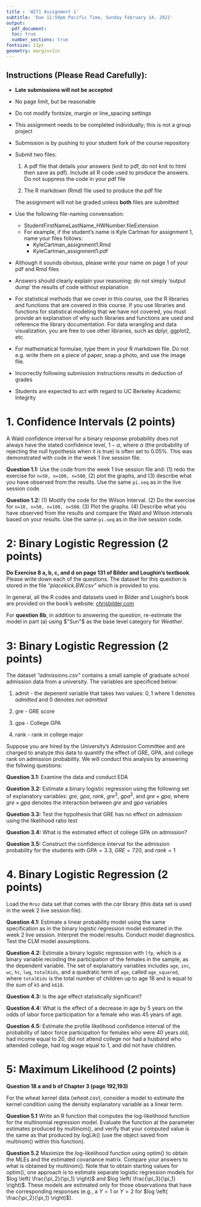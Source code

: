 ```yaml
---
title : 'W271 Assignment 1'
subtitle: 'Due 11:59pm Pacific Time, Sunday February 14, 2021'
output: 
  pdf_document:
  toc: true
  number_sections: true
fontsize: 11pt
geometry: margin=1in
---
```


## Instructions (Please Read Carefully):

* **Late submissions will not be accepted**

* No page limit, but be reasonable

* Do not modify fontsize, margin or line_spacing settings

* This assignment needs to be completed individually; this is not a group project

* Submission is by pushing to your student fork of the course repository

* Submit two files:
    
    1. A pdf file that details your answers (knit to pdf, do not knit to html then save as pdf). Include all R code used to produce the answers. Do not suppress the code in your pdf file
    
    2. The R markdown (Rmd) file used to produce the pdf file
  
    The assignment will not be graded unless **both** files are submitted
      
* Use the following file-naming convensation:
    * StudentFirstNameLastName_HWNumber.fileExtension
    * For example, if the student's name is Kyle Cartman for assignment 1, name your files follows:
        * KyleCartman_assignment1.Rmd
        * KyleCartman_assignment1.pdf
            
* Although it sounds obvious, please write your name on page 1 of your pdf and Rmd files

* Answers should clearly explain your reasoning; do not simply 'output dump' the results of code without explanation 

* For statistical methods that we cover in this course, use the R libraries and functions that are covered in this course. If you use libraries and functions for statistical modeling that we have not covered, you must provide an explanation of why such libraries and functions are used and reference the library documentation. For data wrangling and data visualization, you are free to use other libraries, such as dplyr, ggplot2, etc.

* For mathematical formulae, type them in your R markdown file. Do not e.g. write them on a piece of paper, snap a photo, and use the image file.

* Incorrectly following submission instructions results in deduction of grades

* Students are expected to act with regard to UC Berkeley Academic Integrity

\newpage
# 1. Confidence Intervals (2 points)

A Wald confidence interval for a binary response probability does not always have the stated confidence level, $1-\alpha$, where $\alpha$ (the probability of rejecting the null hypothesis when it is true) is often set to $0.05\%$. This was demonstrated with code in the week 1 live session file.

**Question 1.1:** Use the code from the week 1 live session file and: (1) redo the exercise for `n=50, n=100, n=500`, (2) plot the graphs, and (3) describe what you have observed from the results. Use the same `pi.seq` as in the live session code.
 
**Question 1.2:** (1) Modify the code for the Wilson Interval. (2) Do the exercise for `n=10, n=50, n=100, n=500`. (3) Plot the graphs. (4) Describe what you have observed from the results and compare the Wald and Wilson intervals based on your results. Use the same `pi.seq` as in the live session code.



\newpage
# 2: Binary Logistic Regression (2 points)
**Do Exercise 8 a, b, c, and d on page 131 of Bilder and Loughin's textbook**. 
Please write down each of the questions. The dataset for this question is stored in the file *"placekick.BW.csv"* which is provided to you. 

In general, all the R codes and datasets used in Bilder and Loughin's book are provided on the book's website: [chrisbilder.com](http://www.chrisbilder.com/categorical/index.html)

For **question 8b**, in addition to answering the question, re-estimate the model in part (a) using $"Sun"$ as the base level category for $Weather$.



\newpage
# 3: Binary Logistic Regression (2 points)
The dataset *"admissions.csv"* contains a small sample of graduate school admission data from a university. The variables are specificed below:

  1. admit - the depenent variable that takes two values: $0,1$ where $1$ denotes *admitted* and $0$ denotes *not admitted*
  
  2. gre - GRE score
  
  3. gpa - College GPA
  
  4. rank - rank in college major

Suppose you are hired by the University's Admission Committee and are charged to analyze this data to quantify the effect of GRE, GPA, and college rank on admission probability. We will conduct this analysis by answering the follwing questions:

**Question 3.1:** Examine the data and conduct EDA

**Question 3.2:** Estimate a binary logistic regression using the following set of explanatory variables: $gre$, $gpa$, $rank$, $gre^2$, $gpa^2$, and $gre \times gpa$, where $gre \times gpa$ denotes the interaction between $gre$ and $gpa$ variables

**Question 3.3:** Test the hypothesis that GRE has no effect on admission using the likelihood ratio test

**Question 3.4:** What is the estimated effect of college GPA on admission?

**Question 3.5:** Construct the confidence interval for the admission probability for the students with $GPA = 3.3$, $GRE = 720$, and $rank=1$

\newpage
# 4. Binary Logistic Regression (2 points)

Load the `Mroz` data set that comes with the *car* library (this data set is used in the week 2 live session file).

**Question 4.1:** Estimate a linear probability model using the same specification as in the binary logistic regression model estimated in the week 2 live session. Interpret the model results. Conduct model diagnostics. Test the CLM model assumptions.

**Question 4.2:** Estimate a binary logistic regression with `lfp`, which is a binary variable recoding the participation of the females in the sample, as the dependent variable. The set of explanatory variables includes `age`, `inc`, `wc`, `hc`, `lwg`, `totalKids`, and a quadratic term of `age`, called `age_squared`, where `totalKids` is the total number of children up to age $18$ and is equal to the sum of `k5` and `k618`.

**Question 4.3:** Is the age effect statistically significant? 


**Question 4.4:** What is the effect of a decrease in age by $5$ years on the odds of labor force participation for a female who was $45$ years of age.


**Question 4.5:** Estimate the profile likelihood confidence interval of the probability of labor force participation for females who were $40$ years old, had income equal to $20$, did not attend college nor had a husband who attended college, had log wage equal to 1, and did not have children.

\newpage
# 5: Maximum Likelihood (2 points)

**Question 18 a and b of Chapter 3 (page 192,193)**

For the wheat kernel data (*wheat.csv*), consider a model to estimate the kernel condition using the density explanatory variable as a linear term.

**Question 5.1** Write an R function that computes the log-likelihood
function for the multinomial regression model. Evaluate the function at the parameter estimates produced by multinom(), and verify that your computed value is the same as that produced by logLik() (use the object saved from multinom() within this function).

**Question 5.2** Maximize the log-likelihood function using optim() to obtain the MLEs and the estimated covariance matrix. Compare your answers to what is obtained by multinom(). Note that to obtain starting values for optim(), one approach is to estimate separate logistic regression models for $log \left( \frac{\pi_2}{\pi_1} \right)$ and $log \left( \frac{\pi_3}{\pi_1} \right)$. These models are estimated only for those observations that have the corresponding responses (e.g., a $Y = 1$ or $Y = 2$ for $log \left( \frac{\pi_2}{\pi_1} \right)$).


